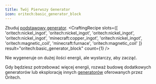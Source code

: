 ```yaml
---
title: Twój Pierwszy Generator
icon: oritech:basic_generator_block
---
```


Zbuduj [podstawowy generator](../processing/generators).
<CraftingRecipe
    slots={[
        'oritech:nickel_ingot',
        'oritech:nickel_ingot',
        'oritech:nickel_ingot',
        'oritech:nickel_ingot',
        'minecraft:copper_ingot',
        'oritech:nickel_ingot',
        'oritech:magnetic_coil',
        'minecraft:furnace',
        'oritech:magnetic_coil'
    ]}
    result="oritech:basic_generator_block"
    count={1}
/>

Nie wygeneruje on dużej ilości energii, ale wystarczy, aby zacząć.

Gdy będziesz potrzebować więcej energii, rozważ budowę dodatkowych generatorów lub eksplorację innych [generatorów](../processing/generators) oferowanych przez Oritech.
